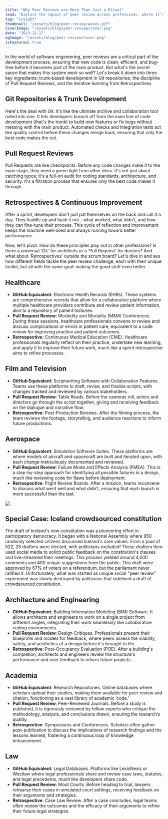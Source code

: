 ```yaml
---
title: "Why Peer Reviews are More Than Just a Ritual"
lead: "Explore the impact of peer review across professions, where it’s a vital tool for quality and progress."
tag: "insight"
thumbnail: "/assets/blog/peer-review/waves.gif"
coverImage: "/assets/blog/peer-review/cover.png"
date: "2023-11-17"
ogImage: "/assets/blog/peer-review/cover.png"
isFeatured: true
---
```


In the world of software engineering, peer reviews are a critical part of the development process, ensuring that new code is clean, efficient, and bug-free before it becomes part of the main product. But what's the secret sauce that makes this system work so well? Let's break it down into three key ingredients: trunk-based development in Git repositories, the discipline of Pull Request Reviews, and the iterative learning from Retrospectives.

## Git Repositories & Trunk Development

Here's the deal with Git: it's like the ultimate archive and collaboration tool rolled into one. It lets developers branch off from the main line of code development (that's the trunk) to build new features or fix bugs without messing with the main product. Automated checks and integration tests act like quality control before these changes merge back, ensuring that only the best code makes the cut.

## Pull Request Reviews

Pull Requests are like checkpoints. Before any code changes make it to the main stage, they need a green light from other devs. It's not just about catching typos; it's a full-on audit for coding standards, architecture, and security. It's a filtration process that ensures only the best code makes it through.

## Retrospectives & Continuous Improvement

After a sprint, developers don't just pat themselves on the back and call it a day. They huddle up and hash it out—what worked, what didn’t, and how they can fine-tune their process. This cycle of reflection and improvement keeps the machine well-oiled and always running toward better performance.

Now, let's pivot. How do these principles play out in other professions? Is there a universal 'Git' for architects or a 'Pull Request' for doctors? And what about 'Retrospectives' outside the scrum board? Let's dive in and see how different fields tackle the peer review challenge, each with their unique toolkit, but all with the same goal: making the good stuff even better.

## Healthcare

- **GitHub Equivalent**: Electronic Health Records (EHRs). These systems are comprehensive records that allow for a collaborative platform where multiple healthcare providers contribute and review patient information, akin to a repository of patient histories.
- **Pull Request Review**: Morbidity and Mortality (M&M) Conferences. During these sessions, healthcare professionals convene to review and discuss complications or errors in patient care, equivalent to a code review for improving practice and patient outcomes.
- **Retrospective**: Continuous Medical Education (CME). Healthcare professionals regularly reflect on their practice, undertake new learning, and apply it to improve their future work, much like a sprint retrospective aims to refine processes.

## Film and Television

- **GitHub Equivalent**: Scriptwriting Software with Collaboration Features. Teams use these platforms to draft, revise, and finalize scripts, with changes tracked and reviewed by various stakeholders.
- **Pull Request Review**: Table Reads. Before the cameras roll, actors and directors go through the script together, giving and receiving feedback on the dialogue and narrative flow.
- **Retrospective**: Post-Production Reviews. After the filming process, the team reviews the footage, storytelling, and audience reactions to inform future productions.

## Aerospace

- **GitHub Equivalent**: Simulation Software Suites. These platforms are where models of aircraft and spacecraft are built and iterated upon, with each change meticulously documented and reviewed.
- **Pull Request Review**: Failure Mode and Effects Analysis (FMEA). This is a step-by-step approach for identifying all possible failures in a design, much like reviewing code for flaws before deployment.
- **Retrospective**: Flight Review Boards. After a mission, teams reconvene to discuss what went well and what didn’t, ensuring that each launch is more successful than the last.

![](/assets/blog/peer-review/iceland_spirit.jpg)

## Special Case: Iceland crowdsourced constitution

The draft of Iceland's new constitution was a pioneering effort in participatory democracy. It began with a National Assembly where 950 randomly selected citizens discussed Iceland's core values. From a pool of 522, 25 drafters were elected, with politicians excluded!
These drafters then used social media to solicit public feedback on the constitution's clauses and live-streamed their meetings. This process yielded around 4,000 comments and 400 unique suggestions from the public.
This draft were approved by 67% of voters on a referendum, but the parliament never ratified it. Unfortunately, what was started as unique social "peer review" experiment was slowly destroyed by politicians that sidelined a draft of crowdsourced constitution.

## Architecture and Engineering

- **GitHub Equivalent**: Building Information Modeling (BIM) Software. It allows architects and engineers to work on a single project from different angles, integrating their work seamlessly like collaborative coding environments.
- **Pull Request Review**: Design Critiques. Professionals present their blueprints and models for feedback, where peers assess the viability, safety, and aesthetics of a design before it's brought to life.
- **Retrospective**: Post-Occupancy Evaluation (POE). After a building's completion, architects and engineers review the structure's performance and user feedback to inform future projects.

## Academia

- **GitHub Equivalent**: Research Repositories. Online databases where scholars upload their studies, making them available for peer review and citation, functioning as a vast library of academic ‘code.’
- **Pull Request Review**: Peer-Reviewed Journals. Before a study is published, it is rigorously reviewed by fellow experts who critique the methodology, analysis, and conclusions drawn, ensuring the research’s quality.
- **Retrospective**: Symposiums and Conferences. Scholars often gather post-publication to discuss the implications of research findings and the lessons learned, fostering a continuous loop of knowledge enhancement.

## Law

- **GitHub Equivalent**: Legal Databases. Platforms like LexisNexis or Westlaw where legal professionals share and review case laws, statutes, and legal precedents, much like developers share code.
- **Pull Request Review**: Moot Courts. Before heading to trial, lawyers rehearse their cases in simulated court settings, receiving feedback on their arguments and strategies.
- **Retrospective**: Case Law Review. After a case concludes, legal teams often review the outcomes and the efficacy of their arguments to refine their future legal strategies.
